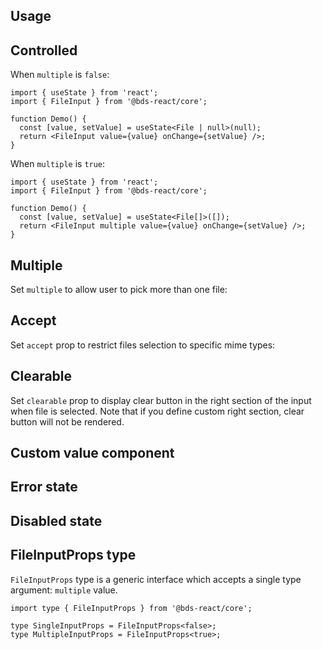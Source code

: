 

## Usage

<InputFeatures component="FileInput" element="input" />

<Demo data={FileInputDemos.usage} />

## Controlled

When `multiple` is `false`:

```tsx
import { useState } from 'react';
import { FileInput } from '@bds-react/core';

function Demo() {
  const [value, setValue] = useState<File | null>(null);
  return <FileInput value={value} onChange={setValue} />;
}
```

When `multiple` is `true`:

```tsx
import { useState } from 'react';
import { FileInput } from '@bds-react/core';

function Demo() {
  const [value, setValue] = useState<File[]>([]);
  return <FileInput multiple value={value} onChange={setValue} />;
}
```

## Multiple

Set `multiple` to allow user to pick more than one file:

<Demo data={FileInputDemos.multiple} />

## Accept

Set `accept` prop to restrict files selection to specific mime types:

<Demo data={FileInputDemos.accept} />

## Clearable

Set `clearable` prop to display clear button in the right section of the input
when file is selected. Note that if you define custom right section, clear button
will not be rendered.

<Demo data={FileInputDemos.clearable} />

## Custom value component

<Demo data={FileInputDemos.valueComponent} />

## Error state

<Demo data={FileInputDemos.error} />

## Disabled state

<Demo data={FileInputDemos.disabled} />

<InputSections component="FileInput" />

<Demo data={FileInputDemos.sections} />

<StylesApiSelectors component="FileInput" />

<Demo data={FileInputDemos.stylesApi} />

<GetElementRef component="FileInput" refType="button" />

<InputAccessibility component="FileInput" />

## FileInputProps type

`FileInputProps` type is a generic interface which accepts a single type argument:
`multiple` value.

```tsx
import type { FileInputProps } from '@bds-react/core';

type SingleInputProps = FileInputProps<false>;
type MultipleInputProps = FileInputProps<true>;
```

